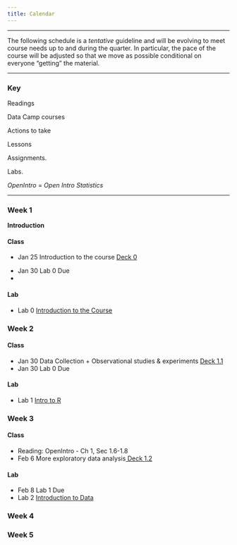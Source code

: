 ```yaml
---
title: Calendar
---
```


***

<i class="fa fa-warning"></i> The following schedule is a *tentative* guideline and will be evolving to meet course needs up to and during the quarter.
In particular, the pace of the course will be adjusted so that we move as possible conditional on everyone "getting" the material.

***

### Key

<i class="fa fa-book"></i> Readings

<i class="fa fa-code"></i> Data Camp courses

<i class="fa fa-gears"></i> Actions to take

<i class="fa fa-bar-chart"></i> Lessons

<i class="fa fa-puzzle-piece"></i> Assignments.

<i class="fa fa-flask"></i> Labs.

*OpenIntro* = *Open Intro Statistics*

****

### Week 1

**Introduction**

#### Class

<ul class="fa-ul">
<li><i class="fa-li fa fa-bar-chart"></i> Jan 25 Introduction to the course <a target="_blank" href="./Slides/topic0/topic0.pdf">Deck 0</a>

<li><i class="fa-li fa fa-puzzle-piece"></i> Jan 30 Lab 0 Due<li>
</ul>

#### Lab

<ul class="fa-ul">
<li><i class="fa-li fa fa-flask"></i>Lab 0 <a target="_blank" href=./Labs/lab0/lab0.html>Introduction to the Course</a>
</ul>

### Week 2
#### Class

<ul class="fa-ul">
<li><i class="fa-li fa fa-bar-chart"></i> Jan 30 Data Collection + Observational studies & experiments <a target="_blank" href="./Slides/unit1/deck-1-1.pdf"> Deck 1.1</a>
<li><i class="fa-li fa fa-puzzle-piece"></i> Jan 30 Lab 0 Due</a>
</ul>

#### Lab

<ul class="fa-ul">
<li><i class="fa-li fa fa-flask"></i>Lab 1 <a href=./Labs/lab1/intro_to_r.html>Intro to R</a>
</ul>

### Week 3
#### Class

<ul class="fa-ul">
<li><i class="fa-li fa fa-gears"></i> Reading:  OpenIntro -  Ch 1, Sec 1.6-1.8</a>
<li><i class="fa-li fa fa-bar-chart"></i> Feb 6 More exploratory data analysis<a href="/lessons/intro-to-r-with-gapminder.html"> Deck 1.2</a>
</ul>
#### Lab
<ul class="fa-ul">
<li><i class="fa-li fa fa-gears"></i>Feb 8  Lab 1 Due</a>
<li><i class="fa-li fa fa-flask"></i>Lab 2 <a href=./Labs/lab2/Xlab2.html> Introduction to Data</a>
</ul>
### Week 4

### Week 5

